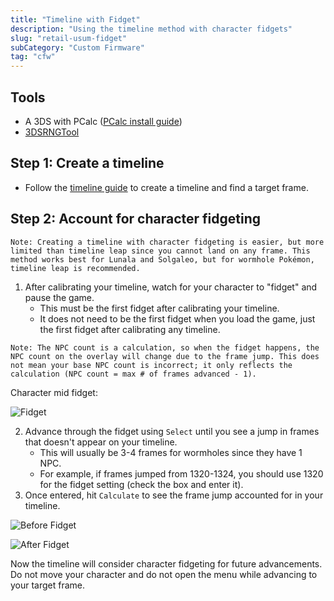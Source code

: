 ```yaml
---
title: "Timeline with Fidget"
description: "Using the timeline method with character fidgets"
slug: "retail-usum-fidget"
subCategory: "Custom Firmware"
tag: "cfw"
---
```


## Tools

- A 3DS with PCalc ([PCalc install guide](https://www.pokemonrng.com/misc-3ds-installing-pcalc))
- [3DSRNGTool](https://github.com/wwwwwwzx/3DSRNGTool/releases)

## Step 1: Create a timeline

- Follow the [timeline guide](https://www.pokemonrng.com/retail-usum-timeline) to create a timeline and find a target frame.

## Step 2: Account for character fidgeting

```
Note: Creating a timeline with character fidgeting is easier, but more limited than timeline leap since you cannot land on any frame. This method works best for Lunala and Solgaleo, but for wormhole Pokémon, timeline leap is recommended.
```

1. After calibrating your timeline, watch for your character to "fidget" and pause the game.
   - This must be the first fidget after calibrating your timeline.
   - It does not need to be the first fidget when you load the game, just the first fidget after calibrating any timeline.

```
Note: The NPC count is a calculation, so when the fidget happens, the NPC count on the overlay will change due to the frame jump. This does not mean your base NPC count is incorrect; it only reflects the calculation (NPC count = max # of frames advanced - 1).
```

Character mid fidget:

![Fidget](/images/UltraSun-UltraMoon/Fidget-Timeline/Fidget.png)

2. Advance through the fidget using `Select` until you see a jump in frames that doesn't appear on your timeline.
   - This will usually be 3-4 frames for wormholes since they have 1 NPC.
   - For example, if frames jumped from 1320-1324, you should use 1320 for the fidget setting (check the box and enter it).
3. Once entered, hit `Calculate` to see the frame jump accounted for in your timeline.

![Before Fidget](/images/UltraSun-UltraMoon/Fidget-Timeline/Before.jpg)

![After Fidget](/images/UltraSun-UltraMoon/Fidget-Timeline/After.jpg)

Now the timeline will consider character fidgeting for future advancements. Do not move your character and do not open the menu while advancing to your target frame.
